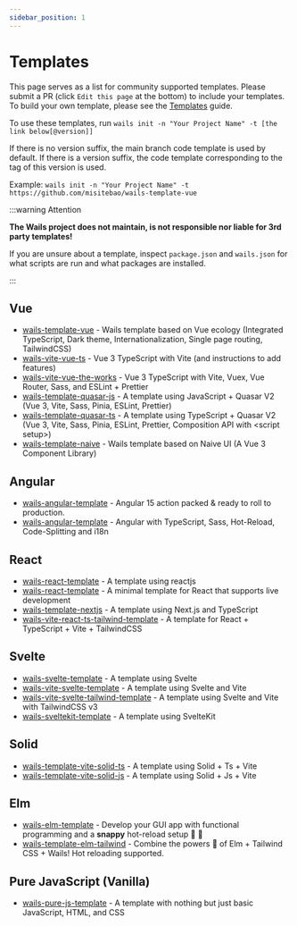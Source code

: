 ```yaml
---
sidebar_position: 1
---
```


# Templates

This page serves as a list for community supported templates. Please submit a PR (click `Edit this page` at the bottom)
to include your templates. To build your own template, please see the [Templates](../guides/templates.mdx) guide.

To use these templates, run `wails init -n "Your Project Name" -t [the link below[@version]]`

If there is no version suffix, the main branch code template is used by default. If there is a version suffix, the code template corresponding to the tag of this version is used.

Example: `wails init -n "Your Project Name" -t https://github.com/misitebao/wails-template-vue`

:::warning Attention

**The Wails project does not maintain, is not responsible nor liable for 3rd party templates!**

If you are unsure about a template, inspect `package.json` and `wails.json` for what scripts are run and what packages are installed.

:::

## Vue

- [wails-template-vue](https://github.com/misitebao/wails-template-vue) - Wails template based on Vue ecology (Integrated TypeScript, Dark theme, Internationalization, Single page routing, TailwindCSS)
- [wails-vite-vue-ts](https://github.com/codydbentley/wails-vite-vue-ts) - Vue 3 TypeScript with Vite (and instructions to add features)
- [wails-vite-vue-the-works](https://github.com/codydbentley/wails-vite-vue-the-works) - Vue 3 TypeScript with Vite, Vuex, Vue Router, Sass, and ESLint + Prettier
- [wails-template-quasar-js](https://github.com/sgosiaco/wails-template-quasar-js) - A template using JavaScript + Quasar V2 (Vue 3, Vite, Sass, Pinia, ESLint, Prettier)
- [wails-template-quasar-ts](https://github.com/sgosiaco/wails-template-quasar-ts) - A template using TypeScript + Quasar V2 (Vue 3, Vite, Sass, Pinia, ESLint, Prettier, Composition API with &lt;script setup&gt;)
- [wails-template-naive](https://github.com/tk103331/wails-template-naive) - Wails template based on Naive UI (A Vue 3 Component Library)

## Angular

- [wails-angular-template](https://github.com/mateothegreat/wails-angular-template) - Angular 15 action packed & ready to roll to production.
- [wails-angular-template](https://github.com/TAINCER/wails-angular-template) - Angular with TypeScript, Sass, Hot-Reload, Code-Splitting and i18n

## React

- [wails-react-template](https://github.com/AlienRecall/wails-react-template) - A template using reactjs
- [wails-react-template](https://github.com/flin7/wails-react-template) - A minimal template for React that supports live development
- [wails-template-nextjs](https://github.com/LGiki/wails-template-nextjs) - A template using Next.js and TypeScript
- [wails-vite-react-ts-tailwind-template](https://github.com/hotafrika/wails-vite-react-ts-tailwind-template) - A template for React + TypeScript + Vite + TailwindCSS

## Svelte

- [wails-svelte-template](https://github.com/raitonoberu/wails-svelte-template) - A template using Svelte
- [wails-vite-svelte-template](https://github.com/BillBuilt/wails-vite-svelte-template) - A template using Svelte and Vite
- [wails-vite-svelte-tailwind-template](https://github.com/BillBuilt/wails-vite-svelte-tailwind-template) - A template using Svelte and Vite with TailwindCSS v3
- [wails-sveltekit-template](https://github.com/h8gi/wails-sveltekit-template) - A template using SvelteKit

## Solid

- [wails-template-vite-solid-ts](https://github.com/xijaja/wails-template-solid-ts) - A template using Solid + Ts + Vite
- [wails-template-vite-solid-js](https://github.com/xijaja/wails-template-solid-js) - A template using Solid + Js + Vite

## Elm

- [wails-elm-template](https://github.com/benjamin-thomas/wails-elm-template) - Develop your GUI app with functional programming and a **snappy** hot-reload setup :tada: :rocket:
- [wails-template-elm-tailwind](https://github.com/rnice01/wails-template-elm-tailwind) - Combine the powers :muscle: of Elm + Tailwind CSS + Wails! Hot reloading supported.

## Pure JavaScript (Vanilla)

- [wails-pure-js-template](https://github.com/KiddoV/wails-pure-js-template) - A template with nothing but just basic JavaScript, HTML, and CSS
